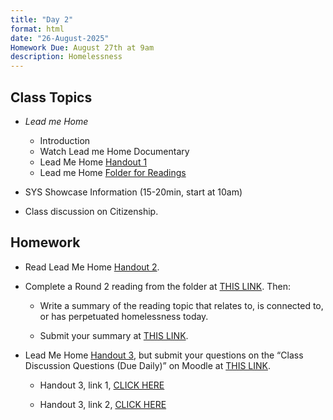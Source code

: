 ```yaml
---
title: "Day 2"
format: html
date: "26-August-2025"
Homework Due: August 27th at 9am
description: Homelessness
---
```


## Class Topics

-   *Lead me Home*

    -   Introduction
    -   Watch Lead me Home Documentary
    -   Lead Me Home [Handout 1](/course-materials/documents/Handout_One.pdf)
    -   Lead me Home [Folder for Readings](https://drive.google.com/drive/folders/1jlh-KrcQdtEBre07VXSJX0MkFm--cSay?usp=sharing)

-   SYS Showcase Information (15-20min, start at 10am)

-   Class discussion on Citizenship.

## Homework

-   Read Lead Me Home [Handout 2](/course-materials/documents/Handout_Two.pdf).

-   Complete a Round 2 reading from the folder at [THIS LINK](https://drive.google.com/drive/folders/1jlh-KrcQdtEBre07VXSJX0MkFm--cSay?usp=sharing). Then:

    -   Write a summary of the reading topic that relates to, is connected to, or has perpetuated homelessness today.

    -   Submit your summary at [THIS LINK](https://moodle.cornellcollege.edu/mod/assign/view.php?id=338101).

-   Lead Me Home [Handout 3](/course-materials/documents/Handout_Three.pdf), but submit your questions on the "Class Discussion Questions (Due Daily)" on Moodle at [THIS LINK](https://moodle.cornellcollege.edu/mod/forum/view.php?id=337610).

    -   Handout 3, link 1, [CLICK HERE](https://www.ncbi.nlm.nih.gov/books/NBK519584/)

    -   Handout 3, link 2, [CLICK HERE](https://community.solutions/wp-content/uploads/2020/06/A-Brief-Timeline-of-Race-and-Homelessness-in-America-March-2019.pdf)
